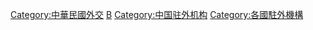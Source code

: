 [[Category:中華民國外交|Category:中華民國外交]]
[[Category:中華民國外交部|B]]
[[Category:中国驻外机构|Category:中国驻外机构]]
[[Category:各國駐外機構|Category:各國駐外機構]]
